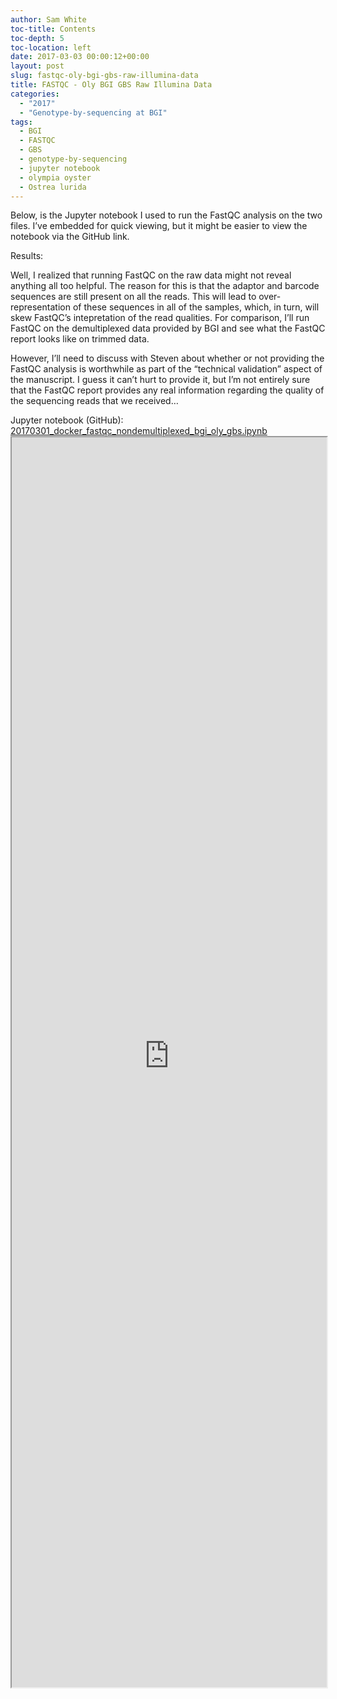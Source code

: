 ```yaml
---
author: Sam White
toc-title: Contents
toc-depth: 5
toc-location: left
date: 2017-03-03 00:00:12+00:00
layout: post
slug: fastqc-oly-bgi-gbs-raw-illumina-data
title: FASTQC - Oly BGI GBS Raw Illumina Data
categories:
  - "2017"
  - "Genotype-by-sequencing at BGI"
tags:
  - BGI
  - FASTQC
  - GBS
  - genotype-by-sequencing
  - jupyter notebook
  - olympia oyster
  - Ostrea lurida
---
```



Below, is the Jupyter notebook I used to run the FastQC analysis on the two files. I've embedded for quick viewing, but it might be easier to view the notebook via the GitHub link.



Results:

Well, I realized that running FastQC on the raw data might not reveal anything all too helpful. The reason for this is that the adaptor and barcode sequences are still present on all the reads. This will lead to over-representation of these sequences in all of the samples, which, in turn, will skew FastQC's intepretation of the read qualities. For comparison, I'll run FastQC on the demultiplexed data provided by BGI and see what the FastQC report looks like on trimmed data.

However, I'll need to discuss with Steven about whether or not providing the FastQC analysis is worthwhile as part of the "technical validation" aspect of the manuscript. I guess it can't hurt to provide it, but I'm not entirely sure that the FastQC report provides any real information regarding the quality of the sequencing reads that we received...



Jupyter notebook (GitHub): [20170301_docker_fastqc_nondemultiplexed_bgi_oly_gbs.ipynb](https://github.com/sr320/LabDocs/blob/master/jupyter_nbs/sam/20170301_docker_fastqc_nondemultiplexed_bgi_oly_gbs.ipynb)
<iframe src="https://render.githubusercontent.com/view/ipynb?commit=dbea27dfef626a1da60c6b26b6102332b4ffc3e6&enc;_url=68747470733a2f2f7261772e67697468756275736572636f6e74656e742e636f6d2f73723332302f4c6162446f63732f646265613237646665663632366131646136306336623236623631303233333262346666633365362f6a7570797465725f6e62732f73616d2f32303137303330315f646f636b65725f6661737471635f6e6f6e64656d756c7469706c657865645f6267695f6f6c795f6762732e6970796e62&nwo;=sr320%2FLabDocs&path;=jupyter_nbs%2Fsam%2F20170301_docker_fastqc_nondemultiplexed_bgi_oly_gbs.ipynb&repository;_id=13746500#47abd8fd-05f3-4142-941a-082b11afb242" width="100%" height="2000" scrolling="yes"></iframe>
